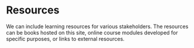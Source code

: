 # Resources

We can include learning resources for various stakeholders. The resources can be books hosted on this site, online course modules developed for specific purposes, or links to external resources. 
